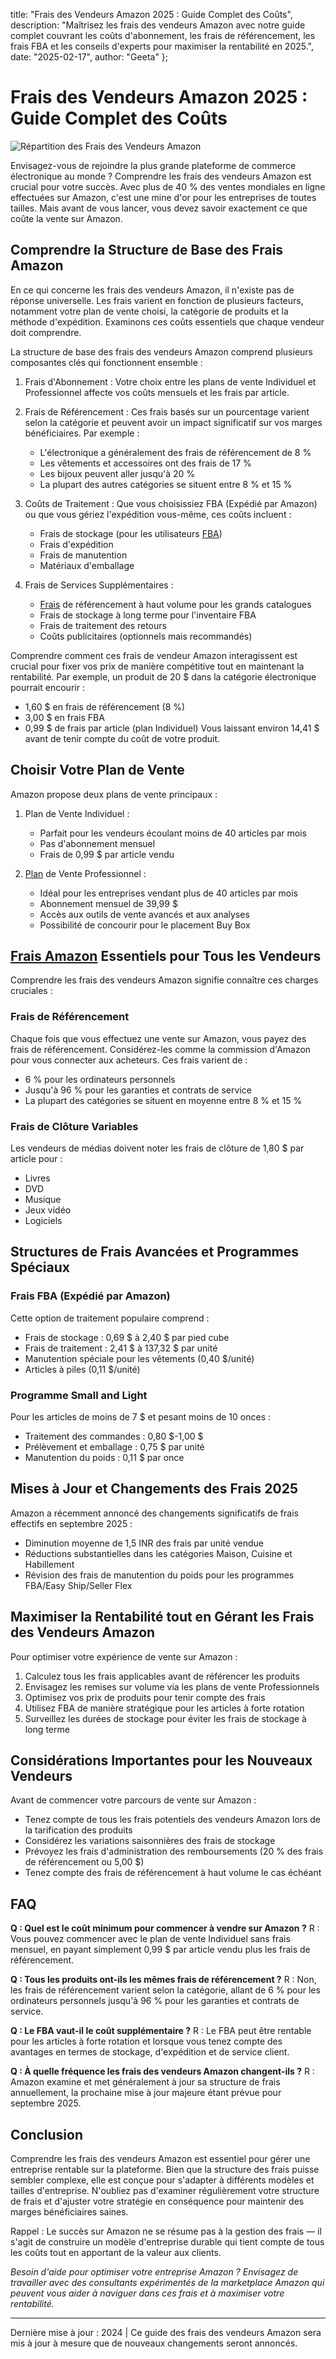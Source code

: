   title: "Frais des Vendeurs Amazon 2025 : Guide Complet des Coûts",
  description: "Maîtrisez les frais des vendeurs Amazon avec notre guide complet couvrant les coûts d'abonnement, les frais de référencement, les frais FBA et les conseils d'experts pour maximiser la rentabilité en 2025.",
  date: "2025-02-17",
  author: "Geeta"
};

# Frais des Vendeurs Amazon 2025 : Guide Complet des Coûts

![Répartition des Frais des Vendeurs Amazon](/images/blog/amazon-seller-fees-breakdown.jpeg)

Envisagez-vous de rejoindre la plus grande plateforme de commerce électronique au monde ? Comprendre les frais des vendeurs Amazon est crucial pour votre succès. Avec plus de 40 % des ventes mondiales en ligne effectuées sur Amazon, c'est une mine d'or pour les entreprises de toutes tailles. Mais avant de vous lancer, vous devez savoir exactement ce que coûte la vente sur Amazon.

## Comprendre la Structure de Base des Frais Amazon

En ce qui concerne les frais des vendeurs Amazon, il n'existe pas de réponse universelle. Les frais varient en fonction de plusieurs facteurs, notamment votre plan de vente choisi, la catégorie de produits et la méthode d'expédition. Examinons ces coûts essentiels que chaque vendeur doit comprendre.

La structure de base des frais des vendeurs Amazon comprend plusieurs composantes clés qui fonctionnent ensemble :

1. Frais d'Abonnement : Votre choix entre les plans de vente Individuel et Professionnel affecte vos coûts mensuels et les frais par article.

2. Frais de Référencement : Ces frais basés sur un pourcentage varient selon la catégorie et peuvent avoir un impact significatif sur vos marges bénéficiaires. Par exemple :
   - L'électronique a généralement des frais de référencement de 8 %
   - Les vêtements et accessoires ont des frais de 17 %
   - Les bijoux peuvent aller jusqu'à 20 %
   - La plupart des autres catégories se situent entre 8 % et 15 %

3. Coûts de Traitement : Que vous choisissiez FBA (Expédié par Amazon) ou que vous gériez l'expédition vous-même, ces coûts incluent :
   - Frais de stockage (pour les utilisateurs [FBA](https://www.revns.com/blog/post/free-amazon-fba-fee-calculator))
   - Frais d'expédition
   - Frais de manutention
   - Matériaux d'emballage

4. Frais de Services Supplémentaires :
   - [Frais](https://www.revns.com/blog/post/free-amazon-fba-fee-calculator) de référencement à haut volume pour les grands catalogues
   - Frais de stockage à long terme pour l'inventaire FBA
   - Frais de traitement des retours
   - Coûts publicitaires (optionnels mais recommandés)

Comprendre comment ces frais de vendeur Amazon interagissent est crucial pour fixer vos prix de manière compétitive tout en maintenant la rentabilité. Par exemple, un produit de 20 $ dans la catégorie électronique pourrait encourir :
   - 1,60 $ en frais de référencement (8 %)
   - 3,00 $ en frais FBA
   - 0,99 $ de frais par article (plan Individuel)
Vous laissant environ 14,41 $ avant de tenir compte du coût de votre produit.

## Choisir Votre Plan de Vente

Amazon propose deux plans de vente principaux :

1. Plan de Vente Individuel :
   - Parfait pour les vendeurs écoulant moins de 40 articles par mois
   - Pas d'abonnement mensuel
   - Frais de 0,99 $ par article vendu

2. [Plan](https://www.revns.com/pricing) de Vente Professionnel :
   - Idéal pour les entreprises vendant plus de 40 articles par mois
   - Abonnement mensuel de 39,99 $
   - Accès aux outils de vente avancés et aux analyses
   - Possibilité de concourir pour le placement Buy Box

## [Frais Amazon](https://www.revns.com/blog/post/amazon-seller-fee-structure-and-profitability) Essentiels pour Tous les Vendeurs

Comprendre les frais des vendeurs Amazon signifie connaître ces charges cruciales :

### Frais de Référencement
Chaque fois que vous effectuez une vente sur Amazon, vous payez des frais de référencement. Considérez-les comme la commission d'Amazon pour vous connecter aux acheteurs. Ces frais varient de :
- 6 % pour les ordinateurs personnels
- Jusqu'à 96 % pour les garanties et contrats de service
- La plupart des catégories se situent en moyenne entre 8 % et 15 %

### Frais de Clôture Variables
Les vendeurs de médias doivent noter les frais de clôture de 1,80 $ par article pour :
- Livres
- DVD
- Musique
- Jeux vidéo
- Logiciels

## Structures de Frais Avancées et Programmes Spéciaux

### Frais FBA (Expédié par Amazon)
Cette option de traitement populaire comprend :
- Frais de stockage : 0,69 $ à 2,40 $ par pied cube
- Frais de traitement : 2,41 $ à 137,32 $ par unité
- Manutention spéciale pour les vêtements (0,40 $/unité)
- Articles à piles (0,11 $/unité)

### Programme Small and Light
Pour les articles de moins de 7 $ et pesant moins de 10 onces :
- Traitement des commandes : 0,80 $-1,00 $
- Prélèvement et emballage : 0,75 $ par unité
- Manutention du poids : 0,11 $ par once

## Mises à Jour et Changements des Frais 2025

Amazon a récemment annoncé des changements significatifs de frais effectifs en septembre 2025 :
- Diminution moyenne de 1,5 INR des frais par unité vendue
- Réductions substantielles dans les catégories Maison, Cuisine et Habillement
- Révision des frais de manutention du poids pour les programmes FBA/Easy Ship/Seller Flex

## Maximiser la Rentabilité tout en Gérant les Frais des Vendeurs Amazon

Pour optimiser votre expérience de vente sur Amazon :
1. Calculez tous les frais applicables avant de référencer les produits
2. Envisagez les remises sur volume via les plans de vente Professionnels
3. Optimisez vos prix de produits pour tenir compte des frais
4. Utilisez FBA de manière stratégique pour les articles à forte rotation
5. Surveillez les durées de stockage pour éviter les frais de stockage à long terme

## Considérations Importantes pour les Nouveaux Vendeurs

Avant de commencer votre parcours de vente sur Amazon :
- Tenez compte de tous les frais potentiels des vendeurs Amazon lors de la tarification des produits
- Considérez les variations saisonnières des frais de stockage
- Prévoyez les frais d'administration des remboursements (20 % des frais de référencement ou 5,00 $)
- Tenez compte des frais de référencement à haut volume le cas échéant

## FAQ

**Q : Quel est le coût minimum pour commencer à vendre sur Amazon ?**
R : Vous pouvez commencer avec le plan de vente Individuel sans frais mensuel, en payant simplement 0,99 $ par article vendu plus les frais de référencement.

**Q : Tous les produits ont-ils les mêmes frais de référencement ?**
R : Non, les frais de référencement varient selon la catégorie, allant de 6 % pour les ordinateurs personnels jusqu'à 96 % pour les garanties et contrats de service.

**Q : Le FBA vaut-il le coût supplémentaire ?**
R : Le FBA peut être rentable pour les articles à forte rotation et lorsque vous tenez compte des avantages en termes de stockage, d'expédition et de service client.

**Q : À quelle fréquence les frais des vendeurs Amazon changent-ils ?**
R : Amazon examine et met généralement à jour sa structure de frais annuellement, la prochaine mise à jour majeure étant prévue pour septembre 2025.

## Conclusion

Comprendre les frais des vendeurs Amazon est essentiel pour gérer une entreprise rentable sur la plateforme. Bien que la structure des frais puisse sembler complexe, elle est conçue pour s'adapter à différents modèles et tailles d'entreprise. N'oubliez pas d'examiner régulièrement votre structure de frais et d'ajuster votre stratégie en conséquence pour maintenir des marges bénéficiaires saines.

Rappel : Le succès sur Amazon ne se résume pas à la gestion des frais — il s'agit de construire un modèle d'entreprise durable qui tient compte de tous les coûts tout en apportant de la valeur aux clients.

*Besoin d'aide pour optimiser votre entreprise Amazon ? Envisagez de travailler avec des consultants expérimentés de la marketplace Amazon qui peuvent vous aider à naviguer dans ces frais et à maximiser votre rentabilité.*

---
Dernière mise à jour : 2024 | Ce guide des frais des vendeurs Amazon sera mis à jour à mesure que de nouveaux changements seront annoncés.